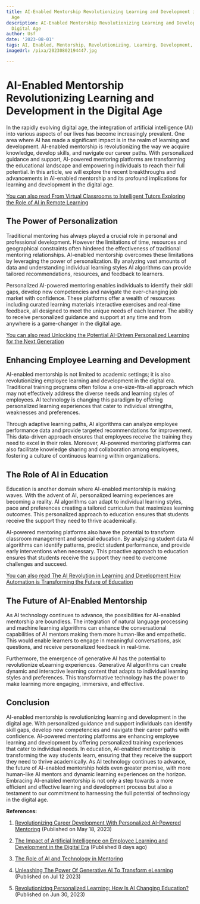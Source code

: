```yaml
---
title: AI-Enabled Mentorship Revolutionizing Learning and Development in the Digital
  Age
description: AI-Enabled Mentorship Revolutionizing Learning and Development in the
  Digital Age
author: Usf
date: '2023-08-01'
tags: AI, Enabled, Mentorship, Revolutionizing, Learning, Development, Digital Age
imageUrl: /pixa/20230802194447.jpg

---
```

# AI-Enabled Mentorship Revolutionizing  Learning and Development in the Digital Age

In the rapidly evolving digital age, the integration of artificial intelligence (AI) into  various aspects of our  lives has become increasingly prevalent. One area  where AI has made a significant impact is in  the realm of learning and development.  AI-enabled mentorship is revolutionizing the way we acquire knowledge,  develop skills, and navigate our career paths. With personalized guidance and support, AI-powered mentoring platforms are transforming the educational landscape and empowering individuals to reach  their full potential. In this article, we will explore the recent breakthroughs and advancements in AI-enabled mentorship  and its profound implications for  learning  and development in the digital  age.

[You can also read  From Virtual Classrooms to Intelligent Tutors Exploring  the Role of AI  in  Remote Learning](From%20Virtual%20Classrooms%20to%20Intelligent%20Tutors%20Exploring%20the%20Role%20of%20AI%20in%20Remote%20Learning)


## The Power of Personalization

Traditional mentoring has always played a crucial role in personal and professional development. However the limitations of time, resources and geographical constraints often hindered the effectiveness of  traditional mentoring relationships. AI-enabled  mentorship overcomes these limitations by leveraging the power of personalization.  By analyzing  vast amounts of data and understanding individual learning styles AI algorithms can provide tailored recommendations, resources, and feedback to learners.

Personalized AI-powered mentoring enables individuals  to  identify their skill gaps, develop new competencies and navigate the ever-changing job market with confidence. These  platforms offer a  wealth of resources  including curated learning materials interactive  exercises and real-time feedback,  all designed to meet the unique  needs of each learner. The ability to receive personalized guidance and support at any time and from anywhere is a game-changer in the digital age.

[You can also read Unlocking the Potential AI-Driven Personalized Learning for the Next Generation](Unlocking%20the%20Potential%20AI-Driven%20Personalized%20Learning%20for%20the%20Next%20Generation)


## Enhancing Employee Learning and Development

AI-enabled mentorship is not limited to  academic settings;  it is also revolutionizing employee learning and development in the digital era. Traditional  training programs often follow a one-size-fits-all approach which may not effectively address the diverse needs and learning  styles of  employees. AI technology is changing this paradigm by offering personalized learning experiences that cater to individual strengths, weaknesses  and preferences.

Through adaptive learning paths, AI algorithms can analyze employee performance data and provide targeted recommendations for improvement. This data-driven approach ensures that employees receive the training they need to excel in their  roles. Moreover, AI-powered mentoring platforms can also facilitate knowledge sharing and collaboration among employees, fostering a culture of continuous learning within organizations.

## The Role  of AI in Education

Education  is another  domain where AI-enabled mentorship  is making waves.  With the advent of AI, personalized learning experiences are becoming a reality. AI algorithms can adapt to individual  learning styles, pace and preferences creating a tailored curriculum that maximizes learning outcomes. This  personalized  approach to education ensures that students receive the  support they need to thrive academically.

AI-powered mentoring platforms also have  the  potential to transform classroom management and special education. By analyzing student  data AI algorithms can identify patterns, predict student performance, and provide early interventions when  necessary. This proactive approach to education ensures that students receive the support they need  to overcome challenges and succeed.

[You can also read The AI Revolution in Learning and Development How Automation is Transforming the Future of Education](The%20AI%20Revolution%20in%20Learning%20and%20Development%20How%20Automation%20is%20Transforming%20the%20Future%20of%20Education)


## The Future of AI-Enabled Mentorship

As AI technology continues to  advance, the possibilities for AI-enabled mentorship are  boundless. The integration of natural  language processing and machine learning algorithms can enhance the conversational capabilities of AI mentors making them more  human-like and empathetic. This would enable  learners  to engage in  meaningful conversations,  ask questions, and receive  personalized feedback in real-time.

Furthermore, the emergence  of generative AI has the potential to revolutionize eLearning experiences. Generative AI  algorithms can create dynamic and interactive  learning content that adapts to individual learning styles and preferences. This transformative technology has the  power to make learning more engaging, immersive, and  effective.

## Conclusion

AI-enabled mentorship is revolutionizing  learning and development in the digital age. With personalized  guidance and support individuals can identify skill gaps,  develop new competencies and navigate their career paths with confidence. AI-powered mentoring platforms are enhancing employee learning and development by offering personalized training experiences that cater to individual needs. In education, AI-enabled mentorship is transforming the way students learn, ensuring that they receive the support they need to thrive academically.  As AI technology continues to advance, the future of AI-enabled mentorship holds even greater promise, with more human-like AI mentors and dynamic learning experiences  on the horizon. Embracing AI-enabled mentorship is not only a step towards a more efficient  and effective learning and development  process but also a testament to our commitment to harnessing the full potential of technology in the digital age.

**References:**

1. [Revolutionizing Career Development With Personalized  AI-Powered Mentoring](https://www.edtechreview.in/trends-insights/insights/revolutionizing-career-development-with-personalized-ai-powered-mentoring/?amp) (Published on May 18, 2023)

2. [The  Impact of Artificial Intelligence  on  Employee Learning and Development in the Digital  Era](https://dev.to/kpawan24/the-impact-of-artificial-intelligence-on-employee-learning-and-development-in-the-digital-era-1075)  (Published  8 days ago)

3. [The  Role of AI and Technology in  Mentoring](https://mentoringgroup.com/the-role-of-ai-and-technology-in-mentoring.html)

4. [Unleashing The Power Of Generative AI To Transform eLearning](https://elearningindustry.com/unleashing-the-power-of-generative-ai-to-transform-elearning) (Published on Jul 12  2023)

5. [Revolutionizing Personalized  Learning: How Is AI Changing Education?](https://www.graygroupintl.com/blog/how-is-ai-changing-education) (Published  on Jun 30, 2023)